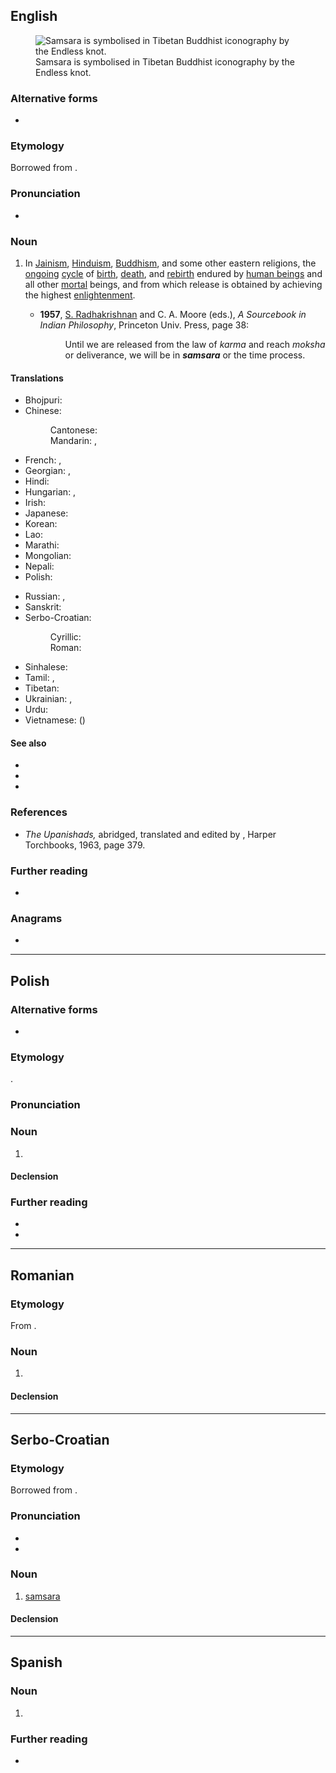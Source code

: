 {{also|saṃsāra}}
==English==
{{wikipedia}}
[[File:EndlessKnot03d.png|thumb|right|Samsara is symbolised in Tibetan Buddhist iconography by the Endless knot.]]

===Alternative forms===
* {{l|en|saṃsāra}}

===Etymology===
Borrowed from {{bor|en|sa|संसार}}.

===Pronunciation===
* {{a|GA}} {{IPA|en|/sʌmˈsɑɹə/}}

===Noun===
{{en-noun|~}}

# {{lb|en|philosophy|religion}} In [[Jainism]], [[Hinduism]], [[Buddhism]], and some other eastern religions, the [[ongoing]] [[cycle]] of [[birth]], [[death]], and [[rebirth]] endured by [[human being]]s and all other [[mortal]] beings, and from which release is obtained by achieving the highest [[enlightenment]].
#* '''1957''', [[w:Sarvepalli_Radhakrishnan|S. Radhakrishnan]] and C. A. Moore (eds.), ''A Sourcebook in Indian Philosophy'', Princeton Univ. Press, page 38:
#*: Until we are released from the law of ''karma'' and reach ''moksha'' or deliverance, we will be in '''''samsara''''' or the time process.

====Translations====
{{trans-top|cycle of reincarnation}}
* Bhojpuri: {{t|bho|संसार}}
* Chinese:
*: Cantonese: {{t|yue|輪迴|tr=leon4 wui4}}
*: Mandarin: {{t+|cmn|輪迴}}, {{t+|cmn|轮回|tr=lúnhuí}}
* French: {{t+|fr|samsara|m}}, {{t+|fr|samsâra|m}}
* Georgian: {{t|ka|სამსარა}}, {{t|ka|სანსარა}}
* Hindi: {{t+|hi|संसार}}
* Hungarian: {{t|hu|szamszára}}, {{t|hu|szanszára}}
* Irish: {{t|ga|samsara|m}}
* Japanese: {{t+|ja|輪廻|tr=rinne}}
* Korean: {{t+|ko|윤회(輪迴)}}
* Lao: {{t|lo|ສັງສາລະວັດ}}
* Marathi: {{t|mr|संसार}}
* Mongolian: {{t+|mn|сансар}}
* Nepali: {{t|ne|संसार}}
* Polish: {{t+|pl|samsara|f}}
{{trans-mid}}
* Russian: {{t+|ru|санса́ра|f}}, {{t+|ru|самса́ра|f}}
* Sanskrit: {{t+|sa|संसार}}
* Serbo-Croatian:
*: Cyrillic: {{t|sh|самса̀ра|f}}
*: Roman: {{t+|sh|samsàra|f}}
* Sinhalese: {{t|si|සංසාරය}}
* Tamil: {{t+|ta|சம்சாரம்}}, {{t|ta|பிறவிச்சுழற்சி}}
* Tibetan: {{t|bo|འཁོར་བ།}}
* Ukrainian: {{t|uk|санса́ра|f}}, {{t|uk|самса́ра|f}}
* Urdu: {{t|ur|سنسار|tr=sansār}}
* Vietnamese: {{t+|vi|luân hồi}} ({{t|vi|輪迴|sc=Hani}})
{{trans-bottom}}

====See also====
* {{l|en|reincarnation}}
* {{l|en|metempsychosis}}
* {{l|en|transmigration}}

===References===
* ''The Upanishads,'' abridged, translated and edited by {{w|Swami Nikhilananda}}, Harper Torchbooks, 1963, page 379.

===Further reading===
* {{R:OneLook}}

===Anagrams===
* {{anagrams|en|a=aaamrss|asramas|assamar|samaras}}

----

==Polish==

===Alternative forms===
* {{alt|pl|sansara}}

===Etymology===
{{bor+|pl|sa|संसार}}.

===Pronunciation===
{{pl-p}}

===Noun===
{{pl-noun|f}}

# {{lb|pl|philosophy|religion}} {{l|en|samsara}}

====Declension====
{{pl-decl-noun-f}}

===Further reading===
* {{R:pl:WSJP}}
* {{R:pl:PWN}}

----

==Romanian==

===Etymology===
From {{bor|ro|fr|samsara}}.

===Noun===
{{ro-noun|f|-}}

# {{l|en|samsara}}

====Declension====
{{ro-noun-f|n=sg}}

----

==Serbo-Croatian==

===Etymology===
Borrowed from {{bor|sh|sa|संसार}}.

===Pronunciation===
* {{IPA|sh|/samsǎra/}}
* {{hyphenation|sh|sam|sa|ra}}

===Noun===
{{sh-noun|g=f|head=samsàra}}

# {{lb|sh|uncountable}} [[#English|samsara]]

====Declension====
{{sh-decl-noun-unc
|samsara
|samsare
|samsari
|samsaru
|samsaro
|samsari
|samsarom
}}

----

==Spanish==

===Noun===
{{es-noun|m|-}}

# {{l|en|samsara}}

===Further reading===
* {{R:DRAE}}
